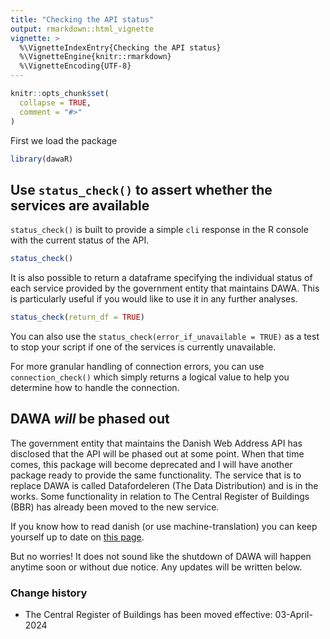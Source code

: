 ```yaml
---
title: "Checking the API status"
output: rmarkdown::html_vignette
vignette: >
  %\VignetteIndexEntry{Checking the API status}
  %\VignetteEngine{knitr::rmarkdown}
  %\VignetteEncoding{UTF-8}
---
```


```r
knitr::opts_chunk$set(
  collapse = TRUE,
  comment = "#>"
)
```

First we load the package

```r
library(dawaR)
```

## Use `status_check()` to assert whether the services are available

`status_check()` is built to provide a simple `cli` response in the R console with the current status of the API.

```r
status_check()
```

It is also possible to return a dataframe specifying the individual status of each service provided by the government entity that maintains DAWA. This is particularly useful if you would like to use it in any further analyses.

```r
status_check(return_df = TRUE)
```

You can also use the `status_check(error_if_unavailable = TRUE)` as a test to stop your script if one of the services is currently unavailable.

For more granular handling of connection errors, you can use `connection_check()` which simply returns a logical value to help you determine how to handle the connection.

## DAWA *will* be phased out

The government entity that maintains the Danish Web Address API has disclosed that the API will be phased out at some point. When that time comes, this package will become deprecated and I will have another package ready to provide the same functionality. The service that is to replace DAWA is called Datafordeleren (The Data Distribution) and is in the works. Some functionality in relation to The Central Register of Buildings (BBR) has already been moved to the new service.

If you know how to read danish (or use machine-translation) you can keep yourself up to date on [this page](https://dataforsyningen.dk/data/4924).

But no worries! It does not sound like the shutdown of DAWA will happen anytime soon or without due notice. 
Any updates will be written below.

### Change history

- The Central Register of Buildings has been moved effective: 03-April-2024
